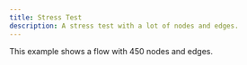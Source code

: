 ```yaml
---
title: Stress Test
description: A stress test with a lot of nodes and edges.
---
```



This example shows a flow with 450 nodes and edges.

<RemoteCodeViewer
  route="examples/nodes/stress"
  framework="svelte"
/>
